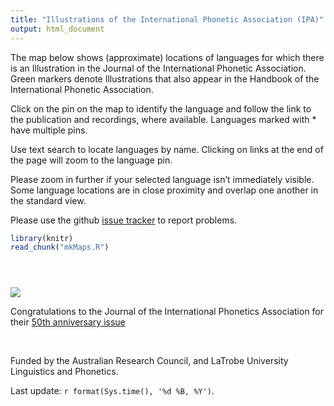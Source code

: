 ```yaml
---
title: "Illustrations of the International Phonetic Association (IPA)"
output: html_document
---
```

<script>
  (function(i,s,o,g,r,a,m){i['GoogleAnalyticsObject']=r;i[r]=i[r]||function(){
  (i[r].q=i[r].q||[]).push(arguments)},i[r].l=1*new Date();a=s.createElement(o),
  m=s.getElementsByTagName(o)[0];a.async=1;a.src=g;m.parentNode.insertBefore(a,m)
  })(window,document,'script','https://www.google-analytics.com/analytics.js','ga');

  ga('create', 'UA-100444709-1', 'auto');
  ga('send', 'pageview');

</script>
<style>
  .col2 {
    columns: 2 200px;         /* number of columns and width in pixels*/
    -webkit-columns: 2 200px; /* chrome, safari */
    -moz-columns: 2 200px;    /* firefox */
  }
  .col3 {
    columns: 3 100px;
    -webkit-columns: 3 100px;
    -moz-columns: 3 100px;
  }
   .col4 {
    font-size: 10px;
    columns: 4 70px;
    -webkit-columns: 4 70px;
    -moz-columns: 4 70px;
  }
</style>


The map below shows (approximate) locations of languages for which there is an Illustration in the 
Journal of the International Phonetic Association. Green markers denote Illustrations that also appear
in the Handbook of the International Phonetic Association.

Click on the pin on the map to identify the language and follow the link to the publication and recordings, where available. Languages marked with * have multiple pins.

Use text search to locate languages by name. Clicking on links at the end of the page will zoom to the language pin.

Please zoom in further if your selected language isn't immediately visible. Some language locations are in close
proximity and overlap one another in the standard view.

Please use the github [issue tracker](https://github.com/richardbeare/marijatabain/issues/) to report problems.

```r
library(knitr)
read_chunk("mkMaps.R")
```
```r

```
```r

```
```r

```

![](JIPA_50_small.png)

Congratulations to the Journal of the International Phonetics Association for their [50th anniversary issue](https://doi.org/10.1017/S0025100320000298)

<br>

Funded by the Australian Research Council, and LaTrobe University Linguistics and Phonetics.

Last update: `r format(Sys.time(), '%d %B, %Y')`.

<div class="col4">
```r
```
</div>